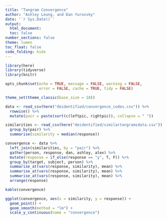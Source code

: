 ```yaml
---
title: "Tangram Convergence"
author: "Ashley Leung, and Dan Yurovsky"
date: '`r Sys.Date()`'
output: 
  html_document:
  toc: false
number_sections: false
theme: lumen
toc_float: false
code_folding: hide
---
```


```r
library(here)
library(tidyverse)
library(knitr)

opts_chunk$set(echo = TRUE, message = FALSE, warning = FALSE, 
               error = FALSE, cache = TRUE, tidy = FALSE)

theme_set(theme_classic(base_size = 18))
```


```r
data <- read_csv(here("deidentified/convergence_codes.csv")) %>%
  rowwise() %>%
  mutate(pair = paste(sort(c(leftpic, rightpic)), collapse = " "))

similarities <- read_csv(here("deidentified/similartangramsdata.csv")) %>%
  group_by(pair) %>%
  summarise(similarity = median(response))

convergence <- data %>%
  left_join(similarities, by = "pair") %>%
  gather(person, response, dan, ashley, alex) %>%
  mutate(response = if_else(response == "y", T, F)) %>%
  group_by(target, subject, person) %>%
  summarise_at(vars(response, similarity), mean) %>%
  summarise_at(vars(response, similarity), mean) %>%
  summarise_at(vars(response, similarity), mean) %>%
  arrange(response) 

kable(convergence)
```

```r
ggplot(convergence, aes(x = similarity, y = response)) + 
  geom_point() + 
  geom_smooth(method = "lm") +
  scale_y_continuous(name = "convergence")
```